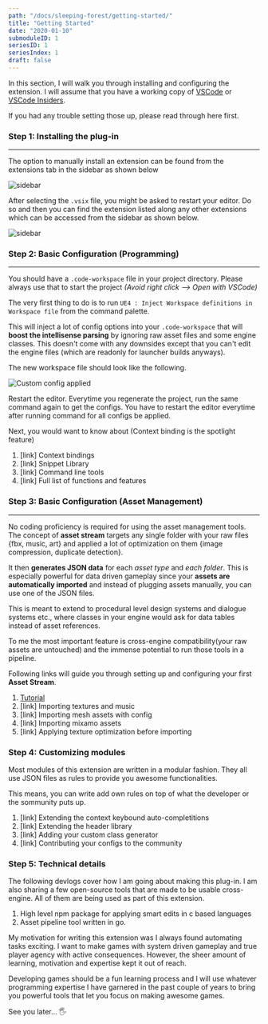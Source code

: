 ```yaml
---
path: "/docs/sleeping-forest/getting-started/"
title: "Getting Started"
date: "2020-01-10"
submoduleID: 1
seriesID: 1
seriesIndex: 1
draft: false
---
```


In this section, I will walk you through installing and configuring the extension.
I will assume that you have a working copy of [VSCode](https://code.visualstudio.com/download) or [VSCode Insiders](https://code.visualstudio.com/insiders/).

If you had any trouble setting those up, please read through here first.

### Step 1: Installing the plug-in

---

The option to manually install an extension can be found from the extensions tab in the
sidebar as shown below

![sidebar](../../../../../images/DaedalusAPI/introduction-module/001.png)

After selecting the `.vsix` file, you might be asked to restart your editor.
Do so and then you can find the extension listed along any other extensions which can be accessed from the sidebar as shown below.

![sidebar](../../../../../images/DaedalusAPI/introduction-module/003.png)

### Step 2: Basic Configuration (Programming)

---

You should have a `.code-workspace` file in your project directory.
Please always use that to start the project _(Avoid right click --> Open with VSCode)_

The very first thing to do is to run `UE4 : Inject Workspace definitions in Workspace file` from the command palette.

This will inject a lot of config options into your `.code-workspace` that
will **boost the intellisense parsing** by ignoring raw asset files and some engine classes.
This doesn't come with any downsides except that you can't edit the engine files
(which are readonly for launcher builds anyways).

The new workspace file should look like the following.

![Custom config applied](../../../../../images/DaedalusAPI/introduction-module/004.png)

Restart the editor. Everytime you regenerate the project, run the same command again to get the configs.
You have to restart the editor everytime after running command for all configs be applied.

Next, you would want to know about (Context binding is the spotlight feature)

1. [link] Context bindings
2. [link] Snippet Library
3. [link] Command line tools
4. [link] Full list of functions and features

### Step 3: Basic Configuration (Asset Management)

---

No coding proficiency is required for using the asset management tools. The concept of **asset stream** targets
any single folder with your raw files {fbx, music, art} and applied a lot of optimization on them
{image compression, duplicate detection}.

It then **generates JSON data** for each _asset type_ and _each folder_. This is especially powerful for
data driven gameplay since your **assets are automatically imported** and instead of plugging assets manually,
you can use one of the JSON files.

This is meant to extend to procedural level design systems and dialogue systems etc.,
where classes in your engine would ask for data tables instead of asset references.

To me the most important feature is cross-engine compatibility(your raw assets are untouched) and the immense
potential to run those tools in a pipeline.

Following links will guide you through setting up and configuring your first **Asset Stream**.

1. [Tutorial](/docs/sleeping-forest/hello-asset-streams)
2. [link] Importing textures and music
3. [link] Importing mesh assets with config
4. [link] Importing mixamo assets
5. [link] Applying texture optimization before importing

### Step 4: Customizing modules

Most modules of this extension are written in a modular fashion.
They all use JSON files as rules to provide you awesome functionalities.

This means, you can write add own rules on top of what the developer or the sommunity puts up.

1. [link] Extending the context keybound auto-completitions
2. [link] Extending the header library
3. [link] Adding your custom class generator
4. [link] Contributing your configs to the community

### Step 5: Technical details

The following devlogs cover how I am going about making this plug-in.
I am also sharing a few open-source tools that are made to be usable cross-engine.
All of them are being used as part of this extension.

1. High level npm package for applying smart edits in c based languages
2. Asset pipeline tool written in go.

My motivation for writing this extension was I always found automating tasks exciting.
I want to make games with system driven gameplay and true player agency with active consequences.
However, the sheer amount of learning, motivation and expertise kept it out of reach.

Developing games should be a fun learning process and I will use whatever programming expertise
I have garnered in the past couple of years to bring you powerful tools that let you focus on making awesome games.

See you later... 🖐
